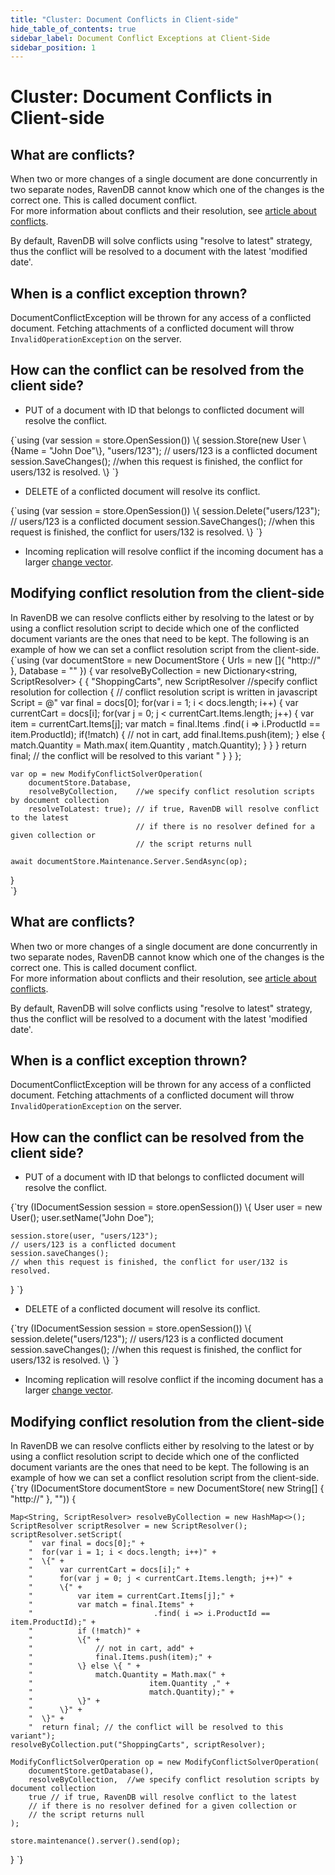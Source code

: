 ---
title: "Cluster: Document Conflicts in Client-side"
hide_table_of_contents: true
sidebar_label: Document Conflict Exceptions at Client-Side
sidebar_position: 1
---




# Cluster: Document Conflicts in Client-side
<LanguageSwitcher supportedLanguages={supportedLanguages} />
<LanguageContent language="csharp">

  
## What are conflicts?
When two or more changes of a single document are done concurrently in two separate nodes, 
RavenDB cannot know which one of the changes is the correct one. This is called document conflict.  
For more information about conflicts and their resolution, see [article about conflicts](../../server/clustering/replication/replication-conflicts.mdx).  

<Admonition type="note" title="Note">
By default, RavenDB will solve conflicts using "resolve to latest" strategy, thus the conflict will be resolved to a document with the latest 'modified date'.
</Admonition>
  
## When is a conflict exception thrown?
DocumentConflictException will be thrown for any access of a conflicted document.
Fetching attachments of a conflicted document will throw `InvalidOperationException` on the server.

## How can the conflict can be resolved from the client side?
 * PUT of a document with ID that belongs to conflicted document will resolve the conflict.

<TabItem value="PUT_Sample" label="PUT_Sample">
<CodeBlock language="csharp">
{`using (var session = store.OpenSession())
\{
    session.Store(new User \{Name = "John Doe"\}, "users/123"); // users/123 is a conflicted document
    session.SaveChanges(); //when this request is finished, the conflict for users/132 is resolved.
\}
`}
</CodeBlock>
</TabItem>

 * DELETE of a conflicted document will resolve its conflict.  

<TabItem value="DELETE_Sample" label="DELETE_Sample">
<CodeBlock language="csharp">
{`using (var session = store.OpenSession())
\{
    session.Delete("users/123"); // users/123 is a conflicted document
    session.SaveChanges(); //when this request is finished, the conflict for users/132 is resolved.
\}                
`}
</CodeBlock>
</TabItem>

 * Incoming replication will resolve conflict if the incoming document has a larger [change vector](../../server/clustering/replication/change-vector.mdx).

## Modifying conflict resolution from the client-side
In RavenDB we can resolve conflicts either by resolving to the latest or by using a conflict resolution script to decide which one of the conflicted document variants are the ones that need to be kept. The following is an example of how we can set a conflict resolution script from the client-side.
<TabItem value="Modify_conflict_resolution_sample" label="Modify_conflict_resolution_sample">
<CodeBlock language="csharp">
{`using (var documentStore = new DocumentStore
\{
    Urls = new []\{ "http://<url of a database>" \},
    Database = "<database name>"
\})
\{
    var resolveByCollection = new Dictionary<string, ScriptResolver>
    \{
        \{
            "ShoppingCarts", new ScriptResolver //specify conflict resolution for collection
            \{
                // conflict resolution script is written in javascript
                Script = @"
                var final = docs[0];
                for(var i = 1; i < docs.length; i++)
                \{
                    var currentCart = docs[i];
                    for(var j = 0; j < currentCart.Items.length; j++)
                    \{
                        var item = currentCart.Items[j];
                        var match = final.Items
                                         .find( i => i.ProductId == item.ProductId);
                        if(!match)
                        \{
                            // not in cart, add
                            final.Items.push(item);
                        \}
                        else
                        \{
                            match.Quantity = Math.max(
                                        item.Quantity ,
                                        match.Quantity);
                        \}
                    \}
                \}
                return final; // the conflict will be resolved to this variant
                "
            \}
        \}
    \};

    var op = new ModifyConflictSolverOperation(
        documentStore.Database,
        resolveByCollection,    //we specify conflict resolution scripts by document collection 
        resolveToLatest: true); // if true, RavenDB will resolve conflict to the latest
                                // if there is no resolver defined for a given collection or
                                // the script returns null

    await documentStore.Maintenance.Server.SendAsync(op);
\}                
`}
</CodeBlock>
</TabItem>

</LanguageContent>
<LanguageContent language="java">

  
## What are conflicts?
When two or more changes of a single document are done concurrently in two separate nodes, 
RavenDB cannot know which one of the changes is the correct one. This is called document conflict.  
For more information about conflicts and their resolution, see [article about conflicts](../../server/clustering/replication/replication-conflicts.mdx).  

<Admonition type="note" title="Note">
By default, RavenDB will solve conflicts using "resolve to latest" strategy, thus the conflict will be resolved to a document with the latest 'modified date'.
</Admonition>
  
## When is a conflict exception thrown?
DocumentConflictException will be thrown for any access of a conflicted document.
Fetching attachments of a conflicted document will throw `InvalidOperationException` on the server.

## How can the conflict can be resolved from the client side?
 * PUT of a document with ID that belongs to conflicted document will resolve the conflict.

<TabItem value="PUT_Sample" label="PUT_Sample">
<CodeBlock language="java">
{`try (IDocumentSession session = store.openSession()) \{
    User user = new User();
    user.setName("John Doe");

    session.store(user, "users/123");
    // users/123 is a conflicted document
    session.saveChanges();
    // when this request is finished, the conflict for user/132 is resolved.
\}
`}
</CodeBlock>
</TabItem>

 * DELETE of a conflicted document will resolve its conflict.  

<TabItem value="DELETE_Sample" label="DELETE_Sample">
<CodeBlock language="java">
{`try (IDocumentSession session = store.openSession()) \{
    session.delete("users/123"); // users/123 is a conflicted document
    session.saveChanges(); //when this request is finished, the conflict for users/132 is resolved.
\}
`}
</CodeBlock>
</TabItem>

 * Incoming replication will resolve conflict if the incoming document has a larger [change vector](../../server/clustering/replication/change-vector.mdx).

## Modifying conflict resolution from the client-side
In RavenDB we can resolve conflicts either by resolving to the latest or by using a conflict resolution script to decide which one of the conflicted document variants are the ones that need to be kept. The following is an example of how we can set a conflict resolution script from the client-side.
<TabItem value="Modify_conflict_resolution_sample" label="Modify_conflict_resolution_sample">
<CodeBlock language="java">
{`try (IDocumentStore documentStore = new DocumentStore(
    new String[] \{ "http://<url of a database>" \}, "<database name>")) \{

    Map<String, ScriptResolver> resolveByCollection = new HashMap<>();
    ScriptResolver scriptResolver = new ScriptResolver();
    scriptResolver.setScript(
        "  var final = docs[0];" +
        "  for(var i = 1; i < docs.length; i++)" +
        "  \{" +
        "      var currentCart = docs[i];" +
        "      for(var j = 0; j < currentCart.Items.length; j++)" +
        "      \{" +
        "          var item = currentCart.Items[j];" +
        "          var match = final.Items" +
        "                           .find( i => i.ProductId == item.ProductId);" +
        "          if (!match)" +
        "          \{" +
        "              // not in cart, add" +
        "              final.Items.push(item);" +
        "          \} else \{ " +
        "              match.Quantity = Math.max(" +
        "                          item.Quantity ," +
        "                          match.Quantity);" +
        "          \}" +
        "      \}" +
        "  \}" +
        "  return final; // the conflict will be resolved to this variant");
    resolveByCollection.put("ShoppingCarts", scriptResolver);

    ModifyConflictSolverOperation op = new ModifyConflictSolverOperation(
        documentStore.getDatabase(),
        resolveByCollection,  //we specify conflict resolution scripts by document collection
        true // if true, RavenDB will resolve conflict to the latest
        // if there is no resolver defined for a given collection or
        // the script returns null
    );

    store.maintenance().server().send(op);
\}
`}
</CodeBlock>
</TabItem>

</LanguageContent>

<!---

-->